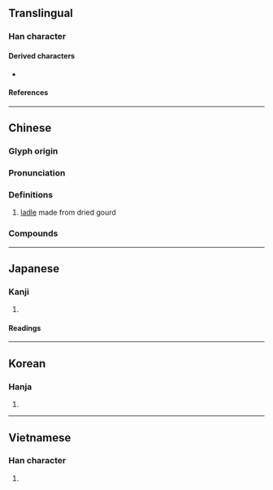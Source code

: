{{also|飃|飘|飄}}
{{character info/new}}
==Translingual==

===Han character===
{{Han char|rn=97|rad=瓜|as=11|sn=16|four=12930|canj=MFHVO|ids=⿰票瓜}}

====Derived characters====
* {{l|mul|[[𤃛]], [[䕯]]}}

====References====
{{Han ref|kx=0747.200|dkj=21419|dj=1155.220|hdz=42657.060|uh=74E2}}

----

==Chinese==
{{zh-forms}}

===Glyph origin===
{{Han etym}}

===Pronunciation===
{{zh-pron
|m=piáo
|c=piu4
|h=pfs=
|md=
|mn=phiâu/phiô
|mn_note=phiâu - literary; phiô - vernacular
|w=
|mc=y
|oc=y
|cat=n
}}

===Definitions===
{{zh-hanzi}}

# [[ladle]] made from dried gourd

===Compounds===
{{zh-der|一簞一瓢|七星瓢蟲|團瓢|瓢帽子|瓢潑|瓢蟲|疏水簞瓢|掛瓢|水瓢|抱瓢|瓢簞|瓢把子|瓢菌素|簞食瓢飲|褸襤簞瓢|簞瓢屢空|許由棄瓢|腦瓢兒|草團瓢|簞瓢陋巷|簞瓢|陋巷簞瓢|鍋碗瓢盆|舀水瓢}}

----

==Japanese==

===Kanji===
{{ja-kanji|grade=|rs=瓜11}}

# {{rfdef|ja|sort=瓜11}}

====Readings====
{{ja-readings
|on=ひょう
|kun=ふくべ-, ひさご-
|nanori=
}}

----

==Korean==

===Hanja===
{{ko-hanja|hangeul=표}}

# {{rfdef|ko|sort=瓜11}}

----

==Vietnamese==

===Han character===
{{vi-hantu|[[biều]], [[bầu]], [[vào]], [[bèo]], [[bịn]], [[bìu]], [[vèo]]|rs=瓜11}}

# {{rfdef|vi|sort=瓜11}}